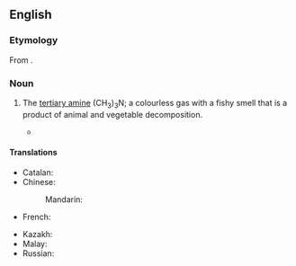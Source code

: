 {{also|triméthylamine}}
==English==
{{wikipedia}}

===Etymology===
From {{compound|en|trimethyl|amine}}.

===Noun===
{{en-noun|~}}

# {{lb|en|organic compound}} The [[tertiary amine]] (CH<sub>3</sub>)<sub>3</sub>N; a colourless gas with a fishy smell that is a product of animal and vegetable decomposition.
#* {{quote-book|en|year=2001|author=Oliver Sacks|title=Uncle Tungsten: Memories of a Chemical Boyhood|passage=We would get fresh fish every Friday, carp and pike, which my mother would grind to make the gefilte fish for shabbas. One Friday I added a little '''trimethylamine''' to the fish, and when my mother smelled this, she grimaced and threw the lot away.}}

====Translations====
{{trans-top|(CH<sub>3</sub>)<sub>3</sub>N}}
* Catalan: {{t|ca|trimetilamina|f}}
* Chinese:
*: Mandarin: {{t+|cmn|三甲胺|tr=sānjiǎ'àn}}
* French: {{t|fr|triméthylamine|f}}
{{trans-mid}}
* Kazakh: {{t|kk|үшметиламин}}
* Malay: {{t|ms|trimetilamin}}
* Russian: {{t+|ru|триметилами́н|m|sc=Cyrl}}
{{trans-bottom}}